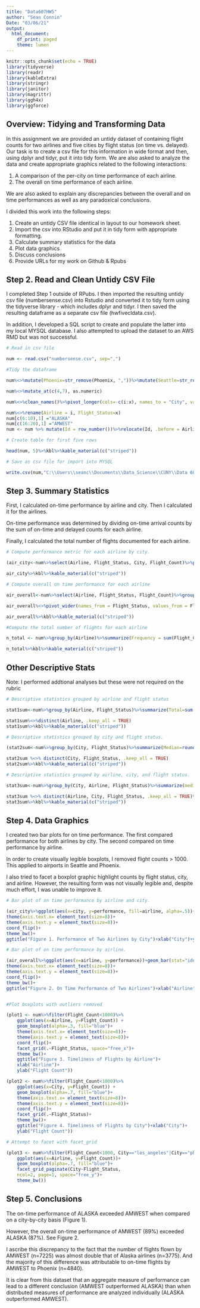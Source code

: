 ---
title: "Data607HW5"
author: "Sean Connin"
Date: "03/06/21"
output:
  html_document:
    df_print: paged
    theme: lumen
---

```{r setup, include=FALSE}
knitr::opts_chunk$set(echo = TRUE)
library(tidyverse)
library(readr)
library(kableExtra)
library(stringr)
library(janitor)
library(magrittr)
library(ggh4x)
library(ggforce)
```

## Overview: Tidying and Transforming Data

In this assignment we are provided an untidy dataset of containing flight counts for two airlines and five cities by flight status (on time vs. delayed). Our task is to create a csv file for this information in wide format and then, using dplyr and tidyr, put it into tidy form. We are also asked to analyze the data and create appropriate graphics related to the following interactions:

1. A comparison of the per-city on time performance of each airline.
2. The overall on time performance of each airline.

We are also asked to explain any discrepancies between the overall and on time performances as well as any paradoxical conclusions.

I divided this work into the following steps:

1. Create an untidy CSV file identical in layout to our homework sheet.
2. Import the csv into RStudio and put it in tidy form with appropriate formatting.
3. Calculate summary statistics for the data
4. Plot data graphics
5. Discuss conclusions
6. Provide URLs for my work on Github & Rpubs

## Step 2. Read and Clean Untidy CSV File

I completed Step 1 outside of RPubs. I then imported the resulting untidy csv file (numbersense.csv) into Rstudio and converted it to tidy form using the tidyverse library - which includes dplyr and tidyr. I then saved the resulting dataframe as a separate csv file (hwfivecldata.csv).

In addition, I developed a SQL script to create and populate the latter into my local MYSQL database. I also attempted to upload the dataset to an AWS RMD but was not successful. 
```{r}
# Read in csv file

num <- read.csv("numbersense.csv", sep=",")

#Tidy the dataframe

num%<>%mutate(Phoenix=str_remove(Phoenix, ","))%>%mutate(Seattle=str_remove(Seattle, ","))

num%<>%mutate_at(c(4,7), as.numeric) 

num%<>%clean_names()%>%pivot_longer(cols=-c(i:x), names_to = "City", values_to = "Flight_Count", values_drop_na=TRUE)

num%<>%rename(Airline = i, Flight_Status=x)
num[c(6:10),1] ="ALASKA"
num[c(16:20),1] ="AMWEST"
num <- num %>% mutate(Id = row_number())%>%relocate(Id, .before = Airline)

# Create table for first five rows

head(num, 5)%>%kbl%>%kable_material(c("striped"))

# Save as csv file for import into MYSQL

write.csv(num,"C:\\Users\\seanc\\Documents\\Data_Science\\CUNY\\Data 607 Acquisition and Management\\Assignments\\WK5\\MyData.csv", row.names = FALSE)
```

## Step 3. Summary Statistics

First, I calculated on-time performance by airline and city. Then I calculated it for the airlines. 

On-time performance was determined by dividing on-time arrival counts by the sum of on-time and delayed counts for each airline. 

Finally, I calculated the total number of flights documented for each airline.
```{r}

# Compute performance metric for each airline by city.

(air_city<-num%>%select(Airline, Flight_Status, City, Flight_Count)%>%pivot_wider(names_from = Flight_Status, values_from = Flight_Count)%>%clean_names()%>% mutate(performance=round((on_time/(on_time+delayed))*100)))

air_city%>%kbl%>%kable_material(c("striped"))

# Compute overall on time performance for each airline

air_overall<-num%>%select(Airline, Flight_Status, Flight_Count)%>%group_by(Airline, Flight_Status)%>%summarize(Flight_Total=sum(Flight_Count))

air_overall%<>%pivot_wider(names_from = Flight_Status, values_from = Flight_Total)%>%clean_names()%>%mutate(performance=round((on_time/(on_time+delayed))*100))

air_overall%>%kbl%>%kable_material(c("striped"))

#Compute the total number of flights for each airline

n_total <- num%>%group_by(Airline)%>%summarize(Frequency = sum(Flight_Count))

n_total%>%kbl%>%kable_material(c("striped"))
```
## Other Descriptive Stats

Note: I performed addtional analyses but these were not required on the rubric

```{r}
# Descriptive statistics grouped by airline and flight status

stat1sum<-num%>%group_by(Airline, Flight_Status)%>%summarize(Total=sum(Flight_Count), Median=round(median(Flight_Count, na.rm=TRUE)), Minimum=min(Flight_Count), Maximum=max(Flight_Count),Range=range(Flight_Count),Standard_Deviation=round(sd(Flight_Count)))

stat1sum%<>%distinct(Airline, .keep_all = TRUE)
stat1sum%>%kbl%>%kable_material(c("striped"))

# Descriptive statistics grouped by city and flight status.

(stat2sum<-num%>%group_by(City, Flight_Status)%>%summarize(Median=round(median(Flight_Count, na.rm=TRUE)), Minimum=min(Flight_Count), Maximum=max(Flight_Count),                        Range=range(Flight_Count), Standard_Deviation=round(sd(Flight_Count))))

stat2sum %<>% distinct(City, Flight_Status, .keep_all = TRUE)
stat2sum%>%kbl%>%kable_material(c("striped"))

# Descriptive statistics grouped by airline, city, and flight status.

stat3sum<-num%>%group_by(City, Airline, Flight_Status)%>%summarize(median=round(median(Flight_Count)), minimum=min(Flight_Count), maximum=max(Flight_Count), range=range(Flight_Count))

stat3sum %<>% distinct(Airline, City, Flight_Status, .keep_all = TRUE)%>%arrange(Airline)
stat3sum%>%kbl%>%kable_material(c("striped"))

```

## Step 4. Data Graphics

I created two bar plots for on time performance. The first compared performance for both airlines by city. The second compared on time performance by airline.

In order to create visually legible boxplots, I removed flight counts > 1000. This applied to airports in Seattle and Phoenix. 

I also tried to facet a boxplot graphic highlight counts by flight status, city, and airline. However, the resulting form was not visually legible and, despite much effort, I was unable to improve it. 
```{r}

# Bar plot of on time performance by airline and city. 

(air_city%>%ggplot(aes(x=city, y=performance, fill=airline, alpha=.5))+geom_bar(stat="identity", position = position_dodge(width = .6))+
theme(axis.text.x= element_text(size=8))+
theme(axis.text.y = element_text(size=8))+ 
coord_flip()+
theme_bw()+
ggtitle("Figure 1. Performance of Two Airlines by City")+xlab("City")+ylab("On Time Performance(%)"))

# Bar plot of on time performance by airline. 

(air_overall%>%ggplot(aes(x=airline, y=performance))+geom_bar(stat="identity", width=0.5, color="blue", alpha=0.5)+
theme(axis.text.x= element_text(size=8))+
theme(axis.text.y = element_text(size=8))+ 
coord_flip()+
theme_bw()+
ggtitle("Figure 2. On Time Performance of Two Airlines")+xlab("Airline")+ylab("On Time Performance(%)"))


#Plot boxplots with outliers removed

(plot1 <- num%>%filter(Flight_Count<1000)%>%
    ggplot(aes(x=Airline, y=Flight_Count)) +
    geom_boxplot(alpha=.3, fill="blue")+
    theme(axis.text.x= element_text(size=8))+
    theme(axis.text.y = element_text(size=8))+ 
    coord_flip()+
    facet_grid(.~Flight_Status, space="free_x")+
    theme_bw()+
    ggtitle("Figure 3. Timeliness of Flights by Airline")+
    xlab("Airline")+
    ylab("Flight Count"))

(plot2 <- num%>%filter(Flight_Count<1000)%>%
    ggplot(aes(x=City, y=Flight_Count)) +
    geom_boxplot(alpha=.7, fill="blue")+
    theme(axis.text.x= element_text(size=8))+
    theme(axis.text.y = element_text(size=8))+   
    coord_flip()+
    facet_grid(.~Flight_Status)+
    theme_bw()+
    ggtitle("Figure 4. Timeliness of Flights by City")+xlab("City")+
    ylab("Flight Count"))

# Attempt to facet with facet_grid

(plot3 <- num%>%filter(Flight_Count<1000, City=="los_angeles"|City=="phoenix" )%>%
    ggplot(aes(x=Airline, y=Flight_Count))+
    geom_boxplot(alpha=.7, fill="blue")+
    facet_grid_paginate(City~Flight_Status,
    ncol=2, page=1, space="free_y")+
    theme_bw())
```

## Step 5. Conclusions

The on-time performance of ALASKA exceeded AMWEST when compared on a city-by-city basis (Figure 1).

However, the overall on-time performance of AMWEST (89%) exceeded ALASKA (87%). See Figure 2.


I ascribe this discrepancy to the fact that the number of flights flown by AMWEST (n=7225) was almost double that of Alaska airlines (n=3775). And the majority of this difference was attributable to on-time flights by AMWEST to Phoenix (n=4840). 

It is clear from this dataset that an aggregate measure of performance can lead to a different conclusion (AMWEST outperformed ALASKA) than when distributed measures of performance are analyzed individually (ALASKA outperformed AMWEST).

